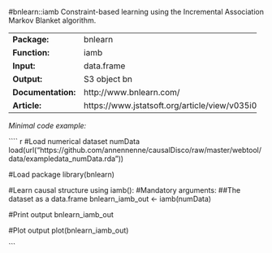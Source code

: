 #bnlearn::iamb
Constraint-based learning using the Incremental Association Markov Blanket algorithm.

-------------------- ------------------------------------------------
**Package:**         bnlearn                                         

**Function:**        iamb                                            

**Input:**           data.frame                                      

**Output:**          S3 object bn                                    

**Documentation:**   http://www.bnlearn.com/                         

**Article:**         https://www.jstatsoft.org/article/view/v035i03  
-------------------- ------------------------------------------------




*Minimal code example:*

```` r
#Load numerical dataset numData
load(url("https://github.com/annennenne/causalDisco/raw/master/webtool/data/exampledata_numData.rda"))

#Load package
library(bnlearn)

#Learn causal structure using iamb():
#Mandatory arguments: 
##The dataset as a data.frame
bnlearn_iamb_out <- iamb(numData)

#Print output
bnlearn_iamb_out

#Plot output
plot(bnlearn_iamb_out)

```
